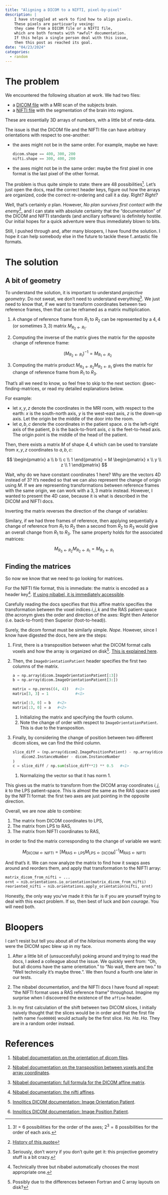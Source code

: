 ```yaml
---
title: "Aligning a DICOM to a NIFTI, pixel-by-pixel"
description: |
    I have struggled at work to find how to align pixels.
    These pixels are particuarly vexing:
    they came from a DICOM file or a NIFTI file,
    which are both formats with *awful* documentation.
    If this helps a single person deal with this issue,
    then this post as reached its goal.
date: "04/23/2024"
categories:
  - random
---
```


# The problem

We encountered the following situation at work. We had two files:

- a [DICOM file](https://en.wikipedia.org/wiki/DICOM) with a MRI scan of the subjects brain.
- a [NIFTI file](https://en.wikipedia.org/wiki/Neuroimaging_Informatics_Technology_Initiative) with the segmentation of the brain into regions.

These are essentially 3D arrays of numbers, with a little bit of meta-data.

The issue is that the DICOM file and the NIFTI file can have arbitrary orientations with respect to one-another:

- the axes might not be in the same order. For example, maybe we have:

    ```python
    dicom.shape == 400, 300, 200
    nifti.shape == 300, 400, 200
    ```

- the axes might not be in the same order: maybe the first pixel in one format is the last pixel of the other format.

The problem is thus quite simple to state: there are 48 possibilities^[$3!=6$ possibilities for the order of the axes; $2^3=8$ possibilities for the order of each axis.]. Let's just open the docs, read the correct header keys, figure out how the arrays are organized, code the correct re-ordering and call it a day. Right? *Right?*

Well, that's certainly *a* plan. However, *No plan survives first contact with the enemy*^[[History of this quote](https://quoteinvestigator.com/2021/05/04/no-plan/)], and I can state with absolute certainty that the "documentation" of the DICOM and NIFTI standards (and ancillary software) is definitely hostile. Our initial hopes for a quick adventure were thus immediately blown to bits.

Still, I pushed through and, after many bloopers, I have found the solution. I hope it can help somebody else in the future to tackle these f..antastic file formats.

# The solution

## A bit of geometry

To understand the solution, it is important to understand *projective geometry*. Do not sweat, we don't need to understand everything^[Seriously, don't worry if you don't quite get it: this projective geometry stuff is a bit crazy.]. We just need to know that, if we want to transform coordinates between two reference frames, then that can be reframed as a matrix multiplication.

::: {.callout-note}

1. A change of reference frame from $R_1$ to $R_2$ can be represented by a $4,4$ (or sometimes $3,3$) matrix $M_{R_2 \leftarrow R_1}$.

1. Computing the inverse of the matrix gives the matrix for the opposite change of reference frame:

    $$
    \left(M_{R_2 \leftarrow R_1}\right)^{-1} = M_{R_1 \leftarrow R_2}
    $$

1. Computing the matrix product $M_{R_3 \leftarrow R_2} M_{R_2 \leftarrow R_1}$ gives the matrix for change of reference frame from $R_1$ to $R_3$.

:::

That's all we need to know, so feel free to skip to the next section: @sec-finding-matrices, or read my detailed explanations below.

For example:

- let $x,y,z$ denote the coordinates in the MRI room, with respect to the earth: $x$ is the south-north axis, $y$ is the west-east axis, $z$ is the down-up axis. Let the origin be the middle of the door into the room.
- let $a,b,c$ denote the coordinates in the patient space. $a$ is the left-right axis of the patient, $b$ is the back-to-front axis, $c$ is the feet-to-head axis. The origin point is the middle of the head of the patient.

Then, there exists a matrix $M$ of shape $4, 4$ which can be used to translate from $x,y,z$ coordinates to $a,b,c$:

$$
\begin{pmatrix}
a \\ b \\ c \\ 1
\end{pmatrix}
=
M
\begin{pmatrix}
x \\ y \\ z \\ 1
\end{pmatrix}
$$

Wait, why do we have constant coordinates $1$ here? Why are the vectors 4D instead of 3? It's needed so that we can also represent the change of origin using $M$. If we are representing transformations between reference frames with the same origin, we can work with a $3, 3$ matrix instead. However, I wanted to present the 4D case, because it is what is described in the DICOM and NIFTI docs.

Inverting the matrix reverses the direction of the change of variables:

\begin{align}
\begin{pmatrix}
a \\ b \\ c \\ 1
\end{pmatrix}
=
M
\begin{pmatrix}
x \\ y \\ z \\ 1
\end{pmatrix}
\\
M^{-1}
\begin{pmatrix}
a \\ b \\ c \\ 1
\end{pmatrix}
=
\begin{pmatrix}
x \\ y \\ z \\ 1
\end{pmatrix}
\end{align}

Similary, if we had three frames of reference, then applying sequentially a change of reference from $R_1$ to $R_2$ then a second from $R_2$ to $R_3$ would give an overall change from $R_1$ to $R_3$. The same property holds for the associated matrices:

$$
M_{R_3 \leftarrow R_2} M_{R_2 \leftarrow R_1} = M_{R_3 \leftarrow R_1}
$$

## Finding the matrices {#sec-finding-matrices}

So now we know that we need to go looking for matrices.

For the NIFTI file format, this is immediate: the matrix is encoded as a header key^[Technically three but nibabel automatically chooses the most appropriate one.]. [If using nibabel, it is immediately accessible](https://nipy.org/nibabel/nifti_images.html#the-nifti-affines).

Carefully reading the docs specifies that this affine matrix specifies the transformation between the voxel indices $i,j,k$ and the RAS patient-space (the acronym gives the order and direction of the axes: Right then Anterior (i.e. back-to-front) then Superior (foot-to-head)).

Surely, the dicom format must be similarly simple. *Nope*. However, since I know have digested the docs, here are the steps:

1. First, there is a transposition between what the DICOM format calls voxels and how the array is organized on disk^[Possibly due to the differences between Fortran and C array layouts on disk?]. [This is explained here](https://nipy.org/nibabel/dicom/dicom_orientation.html#i-j-columns-rows-in-dicom).

1. Then, the `ImageOrientationPatient` header specifies the first two columns of the matrix.

    ```python
    a = np.array(dicom.ImageOrientationPatient[:3])
    b = np.array(dicom.ImageOrientationPatient[3:])

    matrix = np.zeros((4, 4))   #<1>
    matrix[3, 3] = 1            #<1>
    
    matrix[:3, 0] = b   #<2>
    matrix[:3, 0] = a   #<2>
    ```
    1. Initializing the matrix and specifying the fourth column.
    2. Note the change of order with respect to `ImageOrientationPatient`. This is due to the transposition.

1. Finally, by considering the change of position between two different dicom slices, we can find the third column.

    ```python
    slice_diff = (np.array(dicom2.ImagePositionPatient) - np.array(dicom.ImagePositionPatient)) / (
        dicom2.InstanceNumber - dicom.InstanceNumber
    )
    c = slice_diff / np.sum(slice_diff**2) ** 0.5   #<1>
    ```
    1. Normalizing the vector so that it has norm 1.

This gives us the matrix to transform from the DICOM array coordinates $i,j,k$ to the LPS patient-space. This is almost the same as the RAS space used by the NIFTI format: the first two axes are just pointing in the opposite direction.

Overall, we are now able to combine:

1. The matrix from DICOM coordinates to LPS,
1. The matrix from LPS to RAS,
1. The matrix from NIFTI coordinates to RAS,

in order to find the matrix corresponding to the change of variable we want:

$$
M_{\text{DICOM} \leftarrow \text{NIFTI}}
=
\left[ M_{\text{RAS} \leftarrow \text{LPS}} M_{\text{LPS} \leftarrow \text{DICOM}} \right]^{-1}
M_{\text{RAS} \leftarrow \text{NIFTI}}
$$

And that's it. We can now analyze the matrix to find how it swaps axes around and reorders them, and apply that transformation to the NIFTI array:

```python
matrix_dicom_from_nifti = ...
ornt = nib.orientations.io_orientation(matrix_dicom_from_nifti)
reoriented_nifti = nib.orientations.apply_orientation(nifti, ornt)
```

Honestly, the only way you've made it this far is if you are yourself trying to deal with this exact problem. If so, then best of luck and *bon courage*. You will need both.

# Bloopers

I can't resist but tell you about all of the *hilarious* moments along the way were the DICOM spec blew up in my face.

1. After a little bit of (unsuccesfully) poking around and trying to read the docs, I asked a colleague about the issue. We quickly went from: "Oh, but all dicoms have the same orientation." to "No wait, there are two." to "Well technically it's maybe three.". We then found a fourth one later in our tests.

1. The nibabel documentation, and the NIFTI docs I have found all repeat: "the NIFTI format uses a RAS reference frame" throughout. Imagine my surprise when I discovered the existence of the `affine` header.

1. In my first calculation of the shift between two DICOM slices, I initially naively thought that the slices would be in order and that the first file (with name `foo00000`) would actually be the first slice. *Ha*. *Ha*. *Ha*. They are in a random order instead.

# References

1. [Nibabel documentation on the orientation of dicom files](https://nipy.org/nibabel/dicom/dicom_orientation.html).

1. [Nibabel documentation on the transposition between voxels and the array coordinates](https://nipy.org/nibabel/dicom/dicom_orientation.html#i-j-columns-rows-in-dicom).

1. [Nibabel documentation: full formula for the DICOM affine matrix](https://nipy.org/nibabel/dicom/dicom_orientation.html#d-affine-formulae).

1. [Nibabel documentation: the nifti affines](https://nipy.org/nibabel/nifti_images.html#the-nifti-affines).

1. [Innolitics DICOM documentation: Image Orientation Patient](https://dicom.innolitics.com/ciods/rt-dose/image-plane/00200037).

1. [Innolitics DICOM documentation: Image Position Patient](https://dicom.innolitics.com/ciods/rt-dose/image-plane/00200032).
